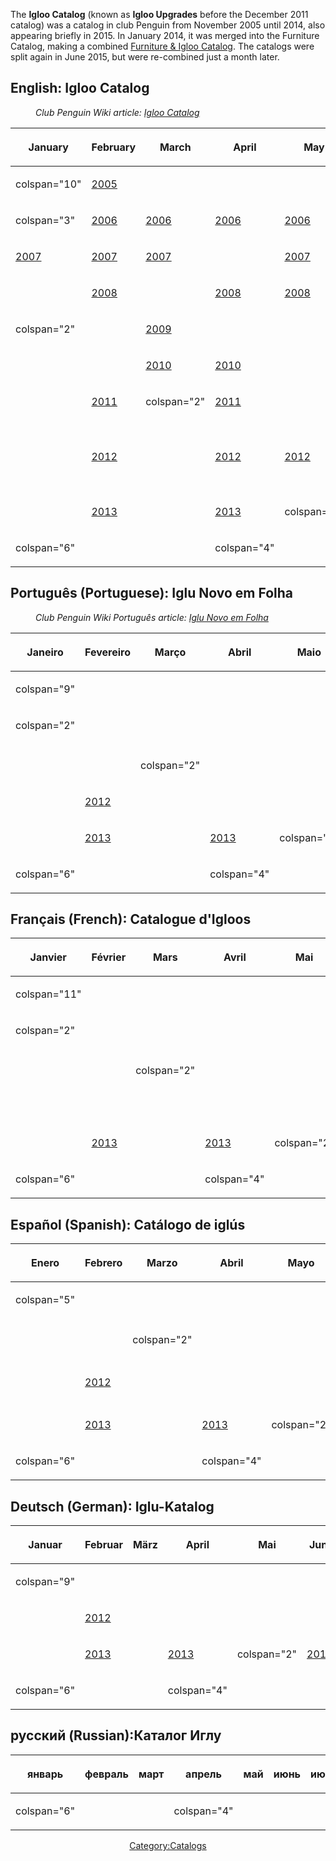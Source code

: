 {{NeedSWFs|'''EN:''' Apr 2007; Mar, May-Aug 2009; Jan, Feb, May-Jul, Sept, Dec 2010; Dec 2013; All 2015 Catalogs<br>
'''PT:''' All 2008-2010; Feb, May, Oct, Dec 2011; Apr, May, Jul, Dec 2012; Sept, Dec 2013; All 2015 Catalogs<br>
'''FR:''' All 2008-2011; Feb, Apr-Jul 2012; Sept, Dec 2013; All 2015 Catalogs<br>
'''ES:''' All 2009-2011; Apr-Jun, 12 Jul, Dec 2012; Sept, Dec 2013; All 2015 Catalogs<br>
'''DE:''' All 2011; Apr-Jul, Dec 2012; Sept, Dec 2013; All 2015 Catalogs<br>
'''RU:''' All 2015 Catalogs}}


The '''Igloo Catalog''' (known as '''Igloo Upgrades''' before the December 2011 catalog) was a catalog in club Penguin from November 2005 until 2014, also appearing briefly in 2015. In January 2014, it was merged into the Furniture Catalog, making a combined [[Furniture & Igloo Catalog]]. The catalogs were split again in June 2015, but were re-combined just a month later. 


==English: Igloo Catalog==

:''Club Penguin Wiki article: [[clubpenguinwiki:Igloo Catalog|Igloo Catalog]]''


<center>
{|class="wikitable" border="1"
!January!!February!!March!!April!!May!!June!!July!!August!!September!!October!!November!!December
|-
|colspan="10" {{n/a}}||[[Media:February2006Igloo.swf|2005]]||{{n/a}}
|-
|colspan="3" {{n/a}}||[[Media:April2006Igloo.swf|2006]]||[[Media:May2006Igloo.swf|2006]]||[[Media:June2006Igloo.swf|2006]]||[[Media:July2006Igloo.swf|2006]]||[[Media:August2006Igloo.swf|2006]]||[[Media:September2006Igloo.swf|2006]]||{{n/a}}||[[Media:November2006Igloo.swf|2006]]||[[Media:December2006Igloo.swf|2006]]
|-
|[[Media:Igloo_0701.swf|2007]]||[[Media:Igloo_0702.swf|2007]]||[[Media:Igloo_0703.swf|2007]]||{{n/a|2007}}||[[Media:Igloo_0705.swf|2007]]||[[Media:Igloo_0706.swf|2007]]||[[Media:Igloo_0707.swf|2007]]||[[Media:August2007iglooupgrades.swf|2007]]||[[Media:September2007iglooupgrades.swf|2007]]||[[Media:October2007iglooupgrades.swf|2007]]||[[Media:November07Furniture.swf|2007]]||[[Media:December07Igloo.swf|2007]]
|-
|{{n/a}}||[[Media:ArtworkCatalogueIgloo 0802.swf|2008]]||{{n/a}}||[[Media:April2008Igloo.swf|2008]]||[[Media:May08Igloo.swf|2008]]||colspan="2" {{n/a}}||[[Media:August2008Igloo.swf|2008]]||{{n/a}}||[[Media:October2008Igloo.swf|2008]]||{{n/a}}||[[Media:IglooCatalogDec2008EN.swf|2008]]
|-
|colspan="2" {{n/a}}||{{n/a|2009}}||[[Media:April2009Igloo.swf|2009]]||{{n/a|2009}}||{{n/a|2009}}||{{n/a|2009}}||{{n/a|2009}}||[[Media:September2009Igloo.swf|2009]]||[[Media:OctoberIgloo09.swf|2009]]||[[Media:NovemberIgloo09.swf|2009]]||[[Media:December2009Igloos.swf|2009]]
|-
|{{n/a|2010}}||{{n/a|2010}}||[[Media:March2010Igloo.swf|2010]]||[[Media:April2010Igloo.swf|2010]]||{{n/a|2010}}||{{n/a|2010}}||{{n/a|2010}}||[[Media:August10Igloo.swf|2010]]||{{n/a|2010}}||{{n/a}}||[[Media:November2010Igloo.swf|2010]]||{{n/a|2010}}
|-
|{{n/a}}||[[Media:Feb2011Igloos.swf|2011]]||colspan="2" {{n/a}}||[[Media:May2011Igloo.swf|2011]]||{{n/a}}||[[Media:July2011Igloo.swf|2011]]||colspan="2" {{n/a}}||[[Media:October2011Igloo.swf‎|2011]]||[[Media:November2011Igloo.swf|2011]]||[[Media:December2011Igloo.swf|2011]]
|-
|{{n/a}}||[[Media:February2012Igloo.swf|2012]]||{{n/a}}||[[Media:IglooCatalogApr2012EN.swf|2012]]||[[Media:May2012Igloo.swf|2012]]||[[Media:June2012Igloo.swf|2012]]||[[Media:Jul2012Igloo.swf|July 12, 2012]]<br>[[Media:Aug2012Igloo.swf|July 26, 2012]]||colspan="2" {{n/a}}||[[Media:ENCataloguesIglooOct2012.swf|2012]]||{{n/a}}||[[Media:IglooCatalogDec2012.swf|2012]]
|-
|{{n/a}}||[[Media:ENIglooCatalogFeb13.swf|2013]]||{{n/a}}||[[Media:April2013Igloo.swf|2013]]||colspan="2" {{n/a}}||[[Media:July2013Igloo.swf|2013]]||{{n/a}}||[[Media:September2013Igloo.swf|2013]]||[[Media:October2013Igloo.swf|2013]]||{{n/a}}||{{n/a|2013}}
|-
|colspan="6" {{n/a}}||{{n/a|2015}}||{{n/a|2015}}||colspan="4" {{n/a}}
|}
</center>

==Português (Portuguese): Iglu Novo em Folha==
:''Club Penguin Wiki Português article: [[ptwiki:Iglu Novo em Folha|Iglu Novo em Folha]]''


<center>
{|class="wikitable" border="1"
!Janeiro!!Fevereiro!!Março!!Abril!!Maio!!Junho!!Julho!!Agosto!!Setembro!!Outubro!!Novembro!!Dezembro
|-
|colspan="9" {{n/a}}||{{n/a|2008}}||{{n/a}}||{{n/a|2008}}
|-
|colspan="2" {{n/a}}||{{n/a|2009}}||{{n/a|2009}}||{{n/a|2009}}||{{n/a|2009}}||{{n/a|2009}}||{{n/a|2009}}||{{n/a|2009}}||{{n/a|2009}}||{{n/a|2009}}||{{n/a|2009}}
|-
|{{n/a|2010}}||{{n/a|2010}}||{{n/a|2010}}||{{n/a|2010}}||{{n/a|2010}}||{{n/a|2010}}||{{n/a|2010}}||{{n/a|2010}}||{{n/a|2010}}||{{n/a}}||{{n/a|2010}}||{{n/a|2010}}
|-
|{{n/a}}||{{n/a|2011}}||colspan="2" {{n/a}}||{{n/a|2011}}||{{n/a}}||[[Media:PTCataloguesIgloo-July2011.swf|2011]]||colspan="2" {{n/a}}||{{n/a|2011}}||[[Media:PTCataloguesIgloo-November2011.swf|2011]]||{{n/a|2011}}
|-
|{{n/a}}||[[Media:IglooCatalogFeb2012PT.swf|2012]]||{{n/a}}||{{n/a|2012}}||{{n/a|2012}}||[[Media:PTCataloguesIgloo-June2012.swf|2012]]||{{n/a|2012}}||colspan="2" {{n/a}}||[[Media:PTCataloguesIglooOct2012.swf|2012]]||{{n/a}}||{{n/a|2012}}
|-
|{{n/a}}||[[Media:PTCataloguesIglooFeb2013.swf|2013]]||{{n/a}}||[[Media:PTApril2013Igloo.swf|2013]]||colspan="2" {{n/a}}||[[Media:PTJuly2013Igloo.swf|2013]]||{{n/a}}||{{n/a|2013}}||[[Media:PTOctober2013Igloo.swf|2013]]||{{n/a}}||{{n/a|2013}}
|-
|colspan="6" {{n/a}}||{{n/a|2015}}||{{n/a|2015}}||colspan="4" {{n/a}}
|}
</center>


==Français (French): Catalogue d'Igloos==


<center>
{|class="wikitable" border="1"
!Janvier!!Février!!Mars!!Avril!!Mai!!Juin!!Juillet!!Août!!Septembre!!Octobre!!Novembre!!Décembre
|-
|colspan="11" {{n/a}}||{{n/a|2008}}
|-
|colspan="2" {{n/a}}||{{n/a|2009}}||{{n/a|2009}}||{{n/a|2009}}||{{n/a|2009}}||{{n/a|2009}}||{{n/a|2009}}||{{n/a|2009}}||{{n/a|2009}}||{{n/a|2009}}||{{n/a|2009}}
|-
|{{n/a|2010}}||{{n/a|2010}}||{{n/a|2010}}||{{n/a|2010}}||{{n/a|2010}}||{{n/a|2010}}||{{n/a|2010}}||{{n/a|2010}}||{{n/a|2010}}||{{n/a}}||{{n/a|2010}}||{{n/a|2010}}
|-
|{{n/a}}||{{n/a|2011}}||colspan="2" {{n/a}}||{{n/a|2011}}||{{n/a}}||{{n/a|2011}}||colspan="2" {{n/a}}||{{n/a|2011}}||{{n/a|2011}}||{{n/a|2011}}
|-
|{{n/a}}||{{n/a|2012}}||{{n/a}}||{{n/a|2012}}||{{n/a|2012}}||{{n/a|2012}}||{{n/a|2012}}||colspan="2" {{n/a}}||[[Media:FRCataloguesIglooOct2012.swf|2012]]||{{n/a}}||[[Media:IglooCatalogDec2012FR.swf|2012]]
|-
|{{n/a}}||[[Media:FRCataloguesIglooFeb2013.swf|2013]]||{{n/a}}||[[Media:FRApril2013Igloo.swf|2013]]||colspan="2" {{n/a}}||[[Media:FRJuly2013Igloo.swf|2013]]||{{n/a}}||{{n/a|2013}}||[[Media:FROctober2013Igloo.swf|2013]]||{{n/a}}||{{n/a|2013}}
|-
|colspan="6" {{n/a}}||{{n/a|2015}}||{{n/a|2015}}||colspan="4" {{n/a}}
|}
</center>


==Español (Spanish): Catálogo de iglús ==


<center>
{|class="wikitable" border="1"
!Enero!!Febrero!!Marzo!!Abril!!Mayo!!Junio!!Julio!!Agosto!!Septiembre!!Octubre!!Noviembre!!Diciembre
|-
|colspan="5" {{n/a}}||{{n/a|2009}}||{{n/a|2009}}||{{n/a|2009}}||{{n/a|2009}}||{{n/a|2009}}||{{n/a|2009}}||{{n/a|2009}}
|-
|{{n/a|2010}}||{{n/a|2010}}||{{n/a|2010}}||{{n/a|2010}}||{{n/a|2010}}||{{n/a|2010}}||{{n/a|2010}}||{{n/a|2010}}||{{n/a|2010}}||{{n/a}}||{{n/a|2010}}||{{n/a|2010}}
|-
|{{n/a}}||{{n/a|2011}}||colspan="2" {{n/a}}||{{n/a|2011}}||{{n/a}}||{{n/a|2011}}||colspan="2" {{n/a}}||{{n/a|2011}}||{{n/a|2011}}||{{n/a|2011}}
|-
|{{n/a}}||[[Media:IglooCatalogFeb2012ES.swf|2012]]||{{n/a}}||{{n/a|2012}}||{{n/a|2012}}||{{n/a|2012}}||[[Media:ESCataloguesIgloo-July2012Update.swf|26 Julio 2012]]||colspan="2" {{n/a}}||[[Media:ESCataloguesIglooOct2012.swf|2012]]||{{n/a}}||{{n/a|2012}}
|-
|{{n/a}}||[[Media:ESCataloguesIglooFeb2013.swf|2013]]||{{n/a}}||[[Media:ESApril2013Igloo.swf|2013]]||colspan="2" {{n/a}}||[[Media:ESJuly2013Igloo.swf|2013]]||{{n/a}}||{{n/a|2013}}||[[Media:ESOctober2013Igloo.swf|2013]]||{{n/a}}||{{n/a|2013}}
|-
|colspan="6" {{n/a}}||{{n/a|2015}}||{{n/a|2015}}||colspan="4" {{n/a}}
|}
</center>


==Deutsch (German): Iglu-Katalog==


<center>
{|class="wikitable" border="1"
!Januar!!Februar!!März!!April!!Mai!!Juni!!Juli!!August!!September!!Oktober!!November!!Dezember
|-
|colspan="9" {{n/a}}||{{n/a|2011}}||{{n/a|2011}}||{{n/a|2011}}
|-
|{{n/a}}||[[Media:IglooCatalogFeb2012DE.swf|2012]]||{{n/a}}||{{n/a|2012}}||{{n/a|2012}}||{{n/a|2012}}||{{n/a|2012}}||colspan="2" {{n/a}}||[[Media:DECataloguesIglooOct2012.swf|2012]]||{{n/a}}||{{n/a|2012}}
|-
|{{n/a}}||[[Media:DECataloguesIglooFeb2013.swf|2013]]||{{n/a}}||[[Media:DEApril2013Igloo.swf|2013]]||colspan="2" {{n/a}}||[[Media:DEJuly2013Igloo.swf|2013]]||{{n/a}}||{{n/a|2013}}||[[Media:DEOctober2013Igloo.swf|2013]]||{{n/a}}||{{n/a|2013}}
|-
|colspan="6" {{n/a}}||{{n/a|2015}}||{{n/a|2015}}||colspan="4" {{n/a}}
|}
</center>

==русский (Russian):Каталог Иглу==

<center>
{|class="wikitable" border="1"
!январь!!февраль!!март!!апрель!!май!!июнь!!июль!!август!!сентябрь!!октябрь!!ноябрь!!декабрь
|-
|colspan="6" {{n/a}}||{{n/a|2015}}||{{n/a|2015}}||colspan="4" {{n/a}}
|}

[[Category:Catalogs]]